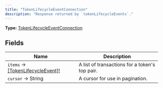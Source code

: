 ```yaml
---
title: "TokenLifecycleEventConnection"
description: "Response returned by `tokenLifecycleEvents`."
---
```


**Type:** [TokenLifecycleEventConnection](/api-reference/types/tokenlifecycleeventconnection)

## Fields

| Name | Description |
|------|-------------|
| `items` → [[TokenLifecycleEvent]!](/api-reference/types/tokenlifecycleevent) | A list of transactions for a token's top pair. |
| `cursor` → String | A cursor for use in pagination. |

